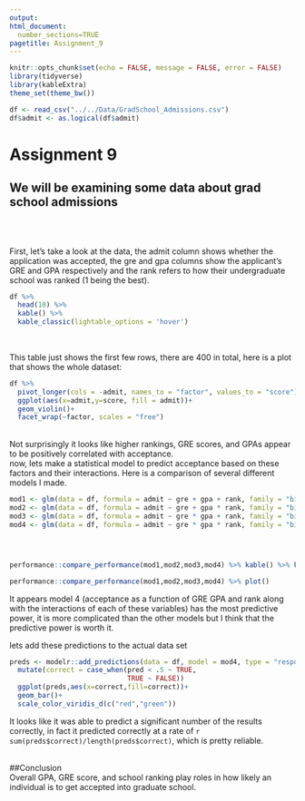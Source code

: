 ```yaml
---
output: 
html_document:
  number_sections=TRUE
pagetitle: Assignment_9
---
```


```r
knitr::opts_chunk$set(echo = FALSE, message = FALSE, error = FALSE)
library(tidyverse)
library(kableExtra)
theme_set(theme_bw())

df <- read_csv("../../Data/GradSchool_Admissions.csv")
df$admit <- as.logical(df$admit)


```

# Assignment 9 
## We will be examining some data about grad school admissions
<br><br>

First, let's take a look at the data, the admit column shows whether the application was accepted, the gre and gpa columns show the applicant's GRE and GPA respectively and the rank refers to how their undergraduate school was ranked (1 being the best).

```r
df %>% 
  head(10) %>% 
  kable() %>% 
  kable_classic(lightable_options = 'hover')
  


```
<br>
This table just shows the first few rows, there are 400 in total, here is a plot that shows the whole dataset:
<br>
```r
df %>% 
  pivot_longer(cols = -admit, names_to = "factor", values_to = "score") %>% 
  ggplot(aes(x=admit,y=score, fill = admit))+
  geom_violin()+
  facet_wrap(~factor, scales = "free")

```
<br>
Not surprisingly it looks like higher rankings, GRE scores, and GPAs appear to be positively correlated with acceptance.
<br>
now, lets make a statistical model to predict acceptance based on these factors and their interactions. Here is a comparison of several different models I made.
<br>
```r
mod1 <- glm(data = df, formula = admit ~ gre + gpa + rank, family = "binomial")
mod2 <- glm(data = df, formula = admit ~ gre + gpa * rank, family = "binomial")
mod3 <- glm(data = df, formula = admit ~ gre * gpa + rank, family = "binomial")
mod4 <- glm(data = df, formula = admit ~ gre * gpa * rank, family = "binomial")




performance::compare_performance(mod1,mod2,mod3,mod4) %>% kable() %>% kable_classic(lightable_options = "hover")

performance::compare_performance(mod1,mod2,mod3,mod4) %>% plot()
```
It appears model 4 (acceptance as a function of GRE GPA and rank along with the interactions of each of these variables) has the most predictive power, it is more complicated than the other models but I think that the predictive power is worth it.

lets add these predictions to the actual data set

```r
preds <- modelr::add_predictions(data = df, model = mod4, type = "response") %>% 
  mutate(correct = case_when(pred < .5 ~ TRUE,
                             TRUE ~ FALSE)) 
  ggplot(preds,aes(x=correct,fill=correct))+
  geom_bar()+
  scale_color_viridis_d(c("red","green"))

```

It looks like it was able to predict a significant number of the results correctly,
in fact it predicted correctly at a rate of `r sum(preds$correct)/length(preds$correct)`, which is pretty reliable.<br><br>

##Conclusion
<br>
Overall GPA, GRE score, and school ranking play roles in how likely an individual is to get accepted into graduate school. 

